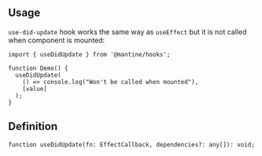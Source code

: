 

## Usage

`use-did-update` hook works the same way as `useEffect` but it is not called when component is mounted:

```tsx
import { useDidUpdate } from '@mantine/hooks';

function Demo() {
  useDidUpdate(
    () => console.log("Won't be called when mounted"),
    [value]
  );
}
```

## Definition

```tsx
function useDidUpdate(fn: EffectCallback, dependencies?: any[]): void;
```
